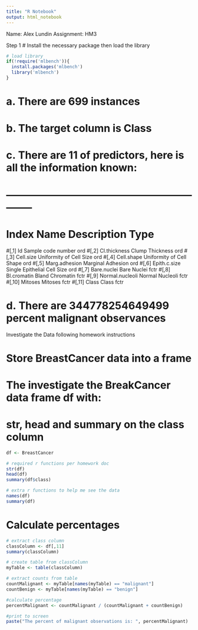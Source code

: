 ```yaml
---
title: "R Notebook"
output: html_notebook
---
```


Name: Alex Lundin
Assignment: HM3

Step 1
# Install the necessary package then load the library
```r

# load library
if(!require('mlbench')){
  install.packages('mlbench')  
  library('mlbench')
}

```



# a. There are 699 instances

# b. The target column is Class

# c. There are 11 of predictors, here is all the information known:
# --------------------------------------------------------------
# Index  Name             Description                   Type
#[,1]	   Id               Sample code number            ord
#[,2]	   Cl.thickness     Clump Thickness               ord
#[,3]	   Cell.size        Uniformity of Cell Size       ord
#[,4]	   Cell.shape       Uniformity of Cell Shape      ord
#[,5]	   Marg.adhesion	  Marginal Adhesion             ord
#[,6]	   Epith.c.size	    Single Epithelial Cell Size   ord
#[,7]	   Bare.nuclei	    Bare Nuclei                   fctr
#[,8]	   Bl.cromatin	    Bland Chromatin               fctr
#[,9]	   Normal.nucleoli	Normal Nucleoli               fctr
#[,10]	 Mitoses	        Mitoses                       fctr
#[,11]	 Class	          Class                         fctr

# d. There are 344778254649499 percent malignant observances


Investigate the Data following homework instructions

# Store BreastCancer data into a frame
# The investigate the BreakCancer data frame df with:
# str, head and summary on the class column
```r
df <- BreastCancer

# required r functions per homework doc
str(df)
head(df)
summary(df$class)

# extra r functions to help me see the data
names(df)
summary(df)
```


# Calculate percentages
```r
# extract class column
classColumn <- df[,11]
summary(classColumn)

# create table from classColumn
myTable <- table(classColumn)

# extract counts from table
countMalignant <- myTable[names(myTable) == "malignant"]
countBenign <- myTable[names(myTable) == "benign"]

#calculate percentage
percentMalignant <- countMalignant / (countMalignant + countBenign)

#print to screen
paste("The percent of malignant observations is: ", percentMalignant)

```
 
